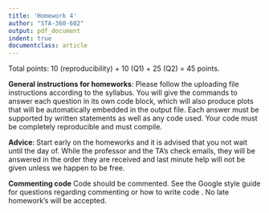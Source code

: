 ```yaml
---
title: 'Homework 4'
author: "STA-360-602"
output: pdf_document
indent: true
documentclass: article
---
```


Total points: 10 (reproducibility) + 10 (Q1) + 25 (Q2) = 45 points.\

**General instructions for homeworks**: Please follow the uploading file instructions according to the syllabus. You will give the commands to answer each question in its own code block, which will also produce plots that will be automatically embedded in the output file. Each answer must be supported by written statements as well as any code used. Your code must be completely reproducible and must compile. 

**Advice**: Start early on the homeworks and it is advised that you not wait until the day of. While the professor and the TA's check emails, they will be answered in the order they are received and last minute help will not be given unless we happen to be free.  

**Commenting code**
Code should be commented. See the Google style guide for questions regarding commenting or how to write 
code \url{https://google.github.io/styleguide/Rguide.xml}. No late homework's will be accepted.

\begin{enumerate}
\item (10 points, 5 points each) Hoff, 3.10 (Change of variables).

Let $\psi= g(\theta),$ where g is a monotone function of $\theta,$ and $h$ be the inverse of $g$ so that $\theta = h(\psi).$ If $p_{\theta}(\theta)$ is the probability density of $\theta,$ then the probability density of $\psi$ induced by $p_{\theta}$ is given by 
$$p_{\psi}(\psi) = p_{\theta}(h(\psi)) \times | \frac{dh}{d\psi} |.$$
\begin{enumerate}
\item Let $\theta \sim \text{beta}(a,b)$ and let $\psi = \log[\theta/(1- \theta)].$ Obtain the form of $p_{\psi}$ and plot is for the case that $a=b=1.$  \\
\textbf{Hint: Show that $$p_{\psi}(\psi) = \frac{e^{\psi}}{(e^{\psi} + 1)^2}.$$}
\item Let $\theta \sim \text{gamma}(a = shape,b = rate)$ and let $\psi = \log(\theta).$ Obtain the form of $p_{\psi}$ and plot is for the case that $a=b=1.$ \\
\textbf{Hint: Show that $$p_{\psi}(\psi) = e^{\psi - e^{\psi}}.$$}
\end{enumerate}

  
\item Lab component (25 points total) Please refer to lab 4 and complete tasks 4---5.
\begin{enumerate}
\item[(a)] (10) Task 4
\item[(b)] (15) Task 5
\end{enumerate}
\end{enumerate}